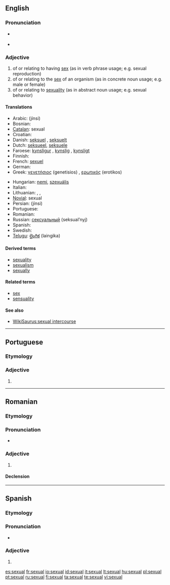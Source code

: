 ==English==

===Pronunciation===
* {{a|US}} {{IPA|/'sɛkʃuəl/}}
* {{audio|en-us-sexual.ogg|Audio (US)}}

===Adjective===
{{en-adj}}

# of or relating to having [[sex]] (as in verb phrase usage; e.g. sexual reproduction)
# of or relating to the [[sex]] of an organism (as in concrete noun usage; e.g. male or female)
# of or relating to [[sexuality]] (as in abstract noun usage; e.g. sexual behavior)

====Translations====
{{top}}
* Arabic: {{Arab|[[جنسي]]}} (jínsi)
* Bosnian: {{t-|bs|seksualni|m}}
* [[Catalan]]: sexual
* Croatian: {{t-|hr|seksualni|m}}
* Danish: [[seksuel]] {{c}}, [[seksuelt]] {{n}}
* Dutch: [[seksueel]], [[seksuele]]
* Faroese: [[kynsligur]] {{m}}, [[kynslig]] {{f}}, [[kynsligt]] {{n}}
* Finnish: {{t+|fi|seksuaalinen}}
* French: [[sexuel]]
* German: {{t+|de|sexuell}}
* Greek: [[γενετήσιος]] (genetisios) {{m}}, [[ερωτικός]] (erotikos) {{m}}
{{mid}}
* Hungarian: [[nemi]], [[szexuális]]
* Italian: {{t+|it|sessuale}}
* Lithuanian: {{t|lt|seksualus|xs=Lithuanian}}, {{t|lt|lytinis|xs=Lithuanian}}, {{t|lt|lytiškas|xs=Lithuanian}}
* [[Novial]]: sexual
* Persian: {{fa-Arab|[[جنسی]]}} (jínsi)
* Portuguese: {{t+|pt|sexual}}
* Romanian: {{t-|ro|sexual}}
* Russian: [[сексуальный]] (seksual’nyj)
* Spanish: {{t+|es|sexual}}
* Swedish: {{t+|sv|sexuell}}
* [[Telugu]]: [[లైంగిక]] (laingika)
{{bottom}}

====Derived terms====
* [[sexuality]]
* [[sexualism]]
* [[sexually]]

====Related terms====
* [[sex]]
* [[sensuality]]

====See also====
* [[WikiSaurus:sexual intercourse]]

----

==Portuguese==

===Etymology===
{{etyl|la|pt}} {{term|sexualis|lang=la}}

===Adjective===
{{infl|pt|adjective|g=m|g2=f|plural|sexuais}}

# {{l|en|sexual}}

----

==Romanian==

===Etymology===
{{etyl|la|ro}} {{term|sexualis|lang=la}}

===Pronunciation===
* {{IPA|[seksuˈal]|lang=ro}}

===Adjective===
{{ro-adj|4}}

# {{l|en|sexual}}

====Declension====
{{ro-adj-4}}

----

==Spanish==

===Etymology===
{{etyl|la|es}} {{term|sexualis|lang=la}}

===Pronunciation===
* {{IPA|/seˈksual/|lang=es}}

===Adjective===
{{es-adj|pl=sexuales}}

# {{l|en|sexual}}

[[es:sexual]]
[[fr:sexual]]
[[io:sexual]]
[[id:sexual]]
[[it:sexual]]
[[lt:sexual]]
[[hu:sexual]]
[[pl:sexual]]
[[pt:sexual]]
[[ru:sexual]]
[[fi:sexual]]
[[ta:sexual]]
[[te:sexual]]
[[vi:sexual]]